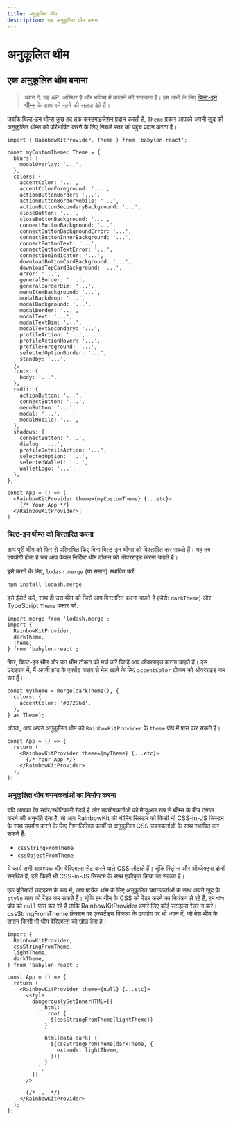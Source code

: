 ```yaml
---
title: अनुकूलित थीम
description: एक अनुकूलित थीम बनाना
---
```


# अनुकूलित थीम

## एक अनुकूलित थीम बनाना

> ध्यान दें: यह API अस्थिर है और भविष्य में बदलने की संभावना है। हम अभी के लिए [बिल्ट-इन थीम्स](/docs/theming) के साथ बने रहने की सलाह देते हैं।

जबकि बिल्ट-इन थीम्स कुछ हद तक कस्टमाइजेशन प्रदान करती हैं, `Theme` प्रकार आपको अपनी खुद की अनुकूलित थीम्स को परिभाषित करने के लिए निचले स्तर की पहुंच प्रदान करता है।

```tsx
import { RainbowKitProvider, Theme } from 'babylon-react';

const myCustomTheme: Theme = {
  blurs: {
    modalOverlay: '...',
  },
  colors: {
    accentColor: '...',
    accentColorForeground: '...',
    actionButtonBorder: '...',
    actionButtonBorderMobile: '...',
    actionButtonSecondaryBackground: '...',
    closeButton: '...',
    closeButtonBackground: '...',
    connectButtonBackground: '...',
    connectButtonBackgroundError: '...',
    connectButtonInnerBackground: '...',
    connectButtonText: '...',
    connectButtonTextError: '...',
    connectionIndicator: '...',
    downloadBottomCardBackground: '...',
    downloadTopCardBackground: '...',
    error: '...',
    generalBorder: '...',
    generalBorderDim: '...',
    menuItemBackground: '...',
    modalBackdrop: '...',
    modalBackground: '...',
    modalBorder: '...',
    modalText: '...',
    modalTextDim: '...',
    modalTextSecondary: '...',
    profileAction: '...',
    profileActionHover: '...',
    profileForeground: '...',
    selectedOptionBorder: '...',
    standby: '...',
  },
  fonts: {
    body: '...',
  },
  radii: {
    actionButton: '...',
    connectButton: '...',
    menuButton: '...',
    modal: '...',
    modalMobile: '...',
  },
  shadows: {
    connectButton: '...',
    dialog: '...',
    profileDetailsAction: '...',
    selectedOption: '...',
    selectedWallet: '...',
    walletLogo: '...',
  },
};

const App = () => (
  <RainbowKitProvider theme={myCustomTheme} {...etc}>
    {/* Your App */}
  </RainbowKitProvider>;
)
```

### बिल्ट-इन थीम्स को विस्तारित करना

आप पूरी थीम को फिर से परिभाषित किए बिना बिल्ट-इन थीम्स को विस्तारित कर सकते हैं। यह तब उपयोगी होता है जब आप केवल निर्दिष्ट थीम टोकन को ओवरराइड करना चाहते हैं।

इसे करने के लिए, `lodash.merge` (या समान) स्थापित करें:

```bash
npm install lodash.merge
```

इसे इंपोर्ट करें, साथ ही उस थीम को जिसे आप विस्तारित करना चाहते हैं (जैसे: `darkTheme`) और TypeScript `Theme` प्रकार को:

```tsx
import merge from 'lodash.merge';
import {
  RainbowKitProvider,
  darkTheme,
  Theme,
} from 'babylon-react';
```

फिर, बिल्ट-इन थीम और उन थीम टोकन को मर्ज करें जिन्हें आप ओवरराइड करना चाहते हैं। इस उदाहरण में, मैं अपनी ब्रांड के एक्सेंट कलर से मेल खाने के लिए `accentColor` टोकन को ओवरराइड कर रहा हूँ।

```tsx
const myTheme = merge(darkTheme(), {
  colors: {
    accentColor: '#07296d',
  },
} as Theme);
```

अंततः, आप अपने अनुकूलित थीम को `RainbowKitProvider` के `theme` प्रॉप में पास कर सकते हैं।

```tsx
const App = () => {
  return (
    <RainbowKitProvider theme={myTheme} {...etc}>
      {/* Your App */}
    </RainbowKitProvider>
  );
};
```

### अनुकूलित थीम चयनकर्ताओं का निर्माण करना

यदि आपका ऐप सर्वर/स्थैटिकली रेंडर्ड है और उपयोगकर्ताओं को मैन्युअल रूप से थीम्स के बीच टॉगल करने की अनुमति देता है, तो आप RainbowKit की थीमिंग सिस्टम को किसी भी CSS-in-JS सिस्टम के साथ उपयोग करने के लिए निम्नलिखित कार्यों से अनुकूलित CSS चयनकर्ताओं के साथ स्थापित कर सकते हैं:

- `cssStringFromTheme`
- `cssObjectFromTheme`

ये कार्य सभी आवश्यक थीम वेरिएबल्स सेट करने वाले CSS लौटाते हैं। चूंकि स्ट्रिंग्स और ऑब्जेक्ट्स दोनों समर्थित हैं, इसे किसी भी CSS-in-JS सिस्टम के साथ एकीकृत किया जा सकता है।

एक बुनियादी उदाहरण के रूप में, आप प्रत्येक थीम के लिए अनुकूलित चयनकर्ताओं के साथ अपने खुद के `style` तत्व को रेंडर कर सकते हैं। चूंकि हम थीम के CSS को रेंडर करने का नियंत्रण ले रहे हैं, हम `फीम` प्रॉप को `null` पास कर रहे हैं ताकि RainbowKitProvider हमारे लिए कोई स्टाइल्स रेंडर न करे। cssStringFromTheme फ़ंक्शन पर एक्सटेंड्स विकल्प के उपयोग पर भी ध्यान दें, जो बेस थीम के समान किसी भी थीम वेरिएबल्स को छोड़ देता है।

```tsx
import {
  RainbowKitProvider,
  cssStringFromTheme,
  lightTheme,
  darkTheme,
} from 'babylon-react';

const App = () => {
  return (
    <RainbowKitProvider theme={null} {...etc}>
      <style
        dangerouslySetInnerHTML={{
          __html: `
            :root {
              ${cssStringFromTheme(lightTheme)}
            }

            html[data-dark] {
              ${cssStringFromTheme(darkTheme, {
                extends: lightTheme,
              })}
            }
          `,
        }}
      />

      {/* ... */}
    </RainbowKitProvider>
  );
};
```
